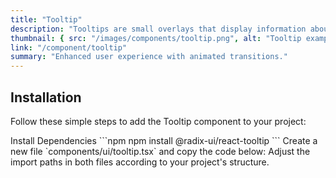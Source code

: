 ```yaml
---
title: "Tooltip"
description: "Tooltips are small overlays that display information about an element when the user hovers over or interacts with it."
thumbnail: { src: "/images/components/tooltip.png", alt: "Tooltip example" }
link: "/component/tooltip"
summary: "Enhanced user experience with animated transitions."
---
```


<ComponentPreview name="tooltip-demo" />

## Installation

Follow these simple steps to add the Tooltip component to your project:

<Steps>

<Step>
Install Dependencies
</Step>
```npm
npm install @radix-ui/react-tooltip
```

<Step>
Create a new file `components/ui/tooltip.tsx` and copy the code below:
</Step>

<CollapsibleSource name="tooltip" />

<Step>
Adjust the import paths in both files according to your project's structure.
</Step>

</Steps>